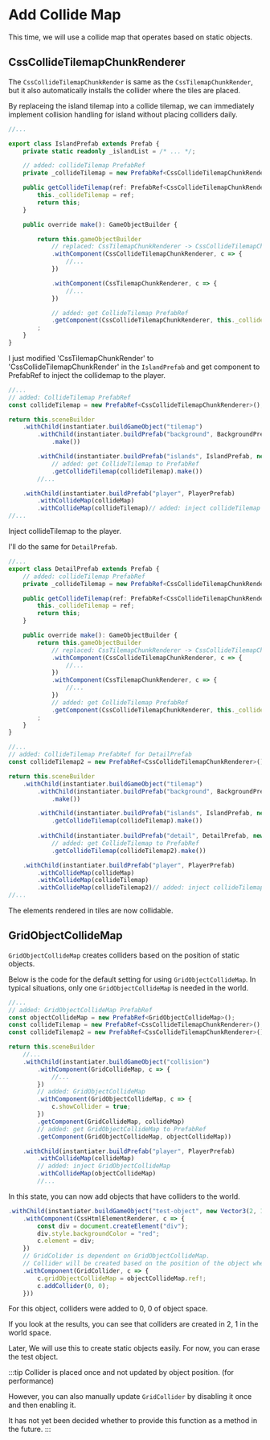 
# Add Collide Map

This time, we will use a collide map that operates based on static objects.

## CssCollideTilemapChunkRenderer

The `CssCollideTilemapChunkRender` is same as the `CssTilemapChunkRender`, but it also automatically installs the collider where the tiles are placed.

By replaceing the island tilemap into a collide tilemap, we can immediately implement collision handling for island without placing colliders daily.

```typescript title="src/asset/prefab/world/IslandPrefab.ts"
//...

export class IslandPrefab extends Prefab {
    private static readonly _islandList = /* ... */;

    // added: collideTilemap PrefabRef
    private _collideTilemap = new PrefabRef<CssCollideTilemapChunkRenderer>();

    public getCollideTilemap(ref: PrefabRef<CssCollideTilemapChunkRenderer>): this {
        this._collideTilemap = ref;
        return this;
    }

    public override make(): GameObjectBuilder {

        return this.gameObjectBuilder
            // replaced: CssTilemapChunkRenderer -> CssCollideTilemapChunkRenderer
            .withComponent(CssCollideTilemapChunkRenderer, c => {
                //...
            })

            .withComponent(CssTilemapChunkRenderer, c => {
                //...
            })

            // added: get CollideTilemap PrefabRef
            .getComponent(CssCollideTilemapChunkRenderer, this._collideTilemap)
        ;
    }
}
```

I just modified 'CssTilemapChunkRender' to 'CssCollideTilemapChunkRender' in the `IslandPrefab` and get component to PrefabRef to inject the collidemap to the player.

```typescript title="src/asset/Bootstrapper.ts"
//...
// added: CollideTilemap PrefabRef
const collideTilemap = new PrefabRef<CssCollideTilemapChunkRenderer>();

return this.sceneBuilder
    .withChild(instantiater.buildGameObject("tilemap")
        .withChild(instantiater.buildPrefab("background", BackgroundPrefab, new Vector3(0, 0, -3))
            .make())

        .withChild(instantiater.buildPrefab("islands", IslandPrefab, new Vector3(0, 0, -2))
            // added: get CollideTilemap to PrefabRef
            .getCollideTilemap(collideTilemap).make())
        //...

    .withChild(instantiater.buildPrefab("player", PlayerPrefab)
        .withCollideMap(collideMap)
        .withCollideMap(collideTilemap)// added: inject collideTilemap
//...
```

Inject collideTilemap to the player.

I'll do the same for `DetailPrefab`.

```typescript title="src/asset/prefab/world/DetailPrefab.ts"
//...
export class DetailPrefab extends Prefab {
    // added: collideTilemap PrefabRef
    private _collideTilemap = new PrefabRef<CssCollideTilemapChunkRenderer>();

    public getCollideTilemap(ref: PrefabRef<CssCollideTilemapChunkRenderer>): this {
        this._collideTilemap = ref;
        return this;
    }

    public override make(): GameObjectBuilder {
        return this.gameObjectBuilder
            // replaced: CssTilemapChunkRenderer -> CssCollideTilemapChunkRenderer
            .withComponent(CssCollideTilemapChunkRenderer, c => {
                //...
            })
            .withComponent(CssTilemapChunkRenderer, c => {
                //...
            })
            // added: get CollideTilemap PrefabRef
            .getComponent(CssCollideTilemapChunkRenderer, this._collideTilemap)
        ;
    }
}
```

```typescript title="src/asset/Bootstrapper.ts"
//...
// added: CollideTilemap PrefabRef for DetailPrefab
const collideTilemap2 = new PrefabRef<CssCollideTilemapChunkRenderer>();

return this.sceneBuilder
    .withChild(instantiater.buildGameObject("tilemap")
        .withChild(instantiater.buildPrefab("background", BackgroundPrefab, new Vector3(0, 0, -3))
            .make())

        .withChild(instantiater.buildPrefab("islands", IslandPrefab, new Vector3(0, 0, -2))
            .getCollideTilemap(collideTilemap).make())
    
        .withChild(instantiater.buildPrefab("detail", DetailPrefab, new Vector3(0, 0, -1))
            // added: get CollideTilemap to PrefabRef
            .getCollideTilemap(collideTilemap2).make())

    .withChild(instantiater.buildPrefab("player", PlayerPrefab)
        .withCollideMap(collideMap)
        .withCollideMap(collideTilemap)
        .withCollideMap(collideTilemap2)// added: inject collideTilemap
//...
```

<DocumentGame bootstrapper={Bootstrapper} allowScroll />

The elements rendered in tiles are now collidable.

## GridObjectCollideMap

`GridObjectCollideMap` creates colliders based on the position of static objects.

Below is the code for the default setting for using `GridObjectCollideMap`.
In typical situations, only one `GridObjectCollideMap` is needed in the world.

```typescript title="src/asset/Bootstrapper.ts"
//...
// added: GridObjectCollideMap PrefabRef
const objectCollideMap = new PrefabRef<GridObjectCollideMap>();
const collideTilemap = new PrefabRef<CssCollideTilemapChunkRenderer>();
const collideTilemap2 = new PrefabRef<CssCollideTilemapChunkRenderer>();

return this.sceneBuilder
    //...
    .withChild(instantiater.buildGameObject("collision")
        .withComponent(GridCollideMap, c => {
            //...
        })
        // added: GridObjectCollideMap
        .withComponent(GridObjectCollideMap, c => {
            c.showCollider = true;
        })
        .getComponent(GridCollideMap, collideMap)
        // added: get GridObjectCollideMap to PrefabRef
        .getComponent(GridObjectCollideMap, objectCollideMap))

    .withChild(instantiater.buildPrefab("player", PlayerPrefab)
        .withCollideMap(collideMap)
        // added: inject GridObjectCollideMap
        .withCollideMap(objectCollideMap)
        //...
```

In this state, you can now add objects that have colliders to the world.

```typescript title="src/asset/Bootstrapper.ts"
.withChild(instantiater.buildGameObject("test-object", new Vector3(2, 1, 0))
    .withComponent(CssHtmlElementRenderer, c => {
        const div = document.createElement("div");
        div.style.backgroundColor = "red";
        c.element = div;
    })
    // GridColider is dependent on GridObjectCollideMap.
    // Collider will be created based on the position of the object where GridCollider exists.
    .withComponent(GridCollider, c => {
        c.gridObjectCollideMap = objectCollideMap.ref!;
        c.addCollider(0, 0);
    }))
```

For this object, colliders were added to 0, 0 of object space.

<DocumentGame bootstrapper={Bootstrapper2} allowScroll />

If you look at the results, you can see that colliders are created in 2, 1 in the world space.

Later, We will use this to create static objects easily. For now, you can erase the test object.

:::tip
Collider is placed once and not updated by object position. (for performance)

However, you can also manually update `GridCollider` by disabling it once and then enabling it.

It has not yet been decided whether to provide this function as a method in the future.
:::

